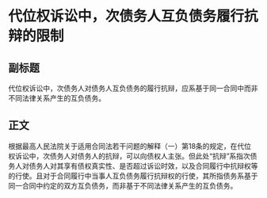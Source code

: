 # 代位权诉讼中，次债务人互负债务履行抗辩的限制
## 副标题
代位权诉讼中，次债务人对债务人互负债务的履行抗辩，应系基于同一合同中而非不同法律关系产生的互负债务。
## 正文
根据最高人民法院关于适用合同法若干问题的解释（一）第18条的规定，在代位权诉讼中，次债务人对债务人的抗辩，可以向债权人主张。但此处“抗辩”系指次债务人对债务人对其享有债权真实性、是否超过诉讼时效，以及合同履行中抗辩权等的行使。且对于合同履行中当事人互负债务履行抗辩权的行使，其所指债务系基于同一合同中约定的双方互负债务，而非基于不同法律关系产生的互负债务。